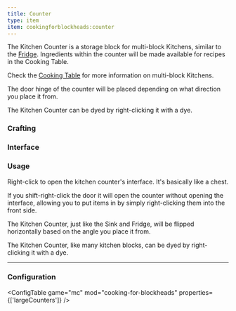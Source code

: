 ```yaml
---
title: Counter
type: item
item: cookingforblockheads:counter
---
```


The Kitchen Counter is a storage block for multi-block Kitchens, similar to the [Fridge](fridge).
Ingredients within the counter will be made available for recipes in the Cooking Table.

Check the [Cooking Table](cooking_table) for more information on multi-block Kitchens.

The door hinge of the counter will be placed depending on what direction you place it from.

The Kitchen Counter can be dyed by right-clicking it with a dye.

### Crafting

<CraftingRecipe recipe="cookingforblockheads:kitchen_counter"/>

### Interface

<InterfaceScreen screen={counterImage.src}>
  <InterfaceArea x="12" y="32" width="328" height="112" name="Storage" color="lime"/>
  <InterfaceArea x="12" y="166" width="328" height="112" name="Player Inventory" color="purple"/>
  <InterfaceArea x="12" y="282" width="328" height="40" name="Player Hotbar" color="purple"/>
</InterfaceScreen>

### Usage

Right-click to open the kitchen counter's interface. It's basically like a chest.

If you shift-right-click the door it will open the counter without opening the interface, allowing you to put items in by simply right-clicking them into the front side.

The Kitchen Counter, just like the Sink and Fridge, will be flipped horizontally based on the angle you place it from.

The Kitchen Counter, like many kitchen blocks, can be dyed by right-clicking it with a dye.

---

### Configuration

<ConfigTable game="mc" mod="cooking-for-blockheads" properties={['largeCounters']} />